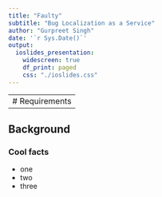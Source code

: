 ```yaml
---
title: "Faulty"
subtitle: "Bug Localization as a Service"
author: "Gurpreet Singh"
date: '`r Sys.Date()`'
output:
  ioslides_presentation:
    widescreen: true
    df_print: paged
    css: "./ioslides.css"
---
```


---
# Requirements
---

## Background

### Cool facts
- one
- two
- three
